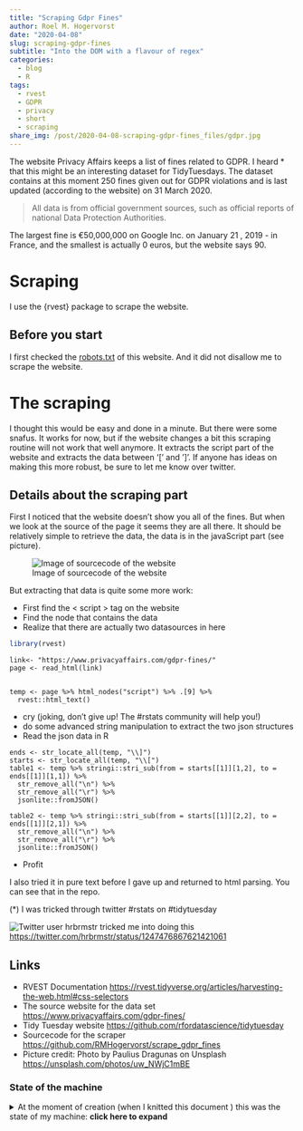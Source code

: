 ```yaml
---
title: "Scraping Gdpr Fines"
author: Roel M. Hogervorst
date: "2020-04-08"
slug: scraping-gdpr-fines
subtitle: "Into the DOM with a flavour of regex"
categories:
  - blog
  - R
tags: 
  - rvest
  - GDPR
  - privacy
  - short
  - scraping
share_img: /post/2020-04-08-scraping-gdpr-fines_files/gdpr.jpg
---
```


<!-- content  -->

The website Privacy Affairs keeps a list of fines related to GDPR.
I heard * that this might be an interesting dataset for TidyTuesdays. The dataset contains at this
moment 250 fines given out for GDPR violations and is last updated (according to the website) on 31 March 2020.

> All data is from official government sources, such as official reports of national Data Protection Authorities.

The largest fine  is €50,000,000 on Google Inc. on January 21 , 2019 - in  France, and the smallest is actually 0 euros, but the website says 90. 

# Scraping
I use the {rvest} package to scrape the website. 

## Before you start
I first checked the [robots.txt](https://www.privacyaffairs.com/robots.txt) of this website. And it
did not disallow me to scrape the website.

# The scraping
I thought this would be easy and done in a minute. But there were some snafus. 
It works for now, but if the website changes a bit this scraping routine will not work that well anymore. It extracts the script part of the website and extracts the data between '[' and ']'. 
If anyone has ideas on making this more robust, be sure to let me know over twitter. 

## Details about the scraping part
First I noticed that the website doesn't show you all of the fines. But when we look at the source of the page it seems they are all there. It should be relatively simple to retrieve the data, the data is
in the javaScript part (see picture).

![Image of sourcecode of the website](/post/2020-04-08-scraping-gdpr-fines_files/use-the-source.png)


But extracting that data is quite some more work:

* First find the < script > tag on the website
* Find the node that contains the data
* Realize that there are actually two datasources in here


```r
library(rvest)
```

```
link<- "https://www.privacyaffairs.com/gdpr-fines/"
page <- read_html(link)


temp <- page %>% html_nodes("script") %>% .[9] %>% 
  rvest::html_text() 
```

* cry (joking, don't give up! The #rstats community will help you!)
* do some advanced string manipulation to extract the two json structures
* Read the json data in R

```
ends <- str_locate_all(temp, "\\]")
starts <- str_locate_all(temp, "\\[")
table1 <- temp %>% stringi::stri_sub(from = starts[[1]][1,2], to = ends[[1]][1,1]) %>% 
  str_remove_all("\n") %>% 
  str_remove_all("\r") %>%
  jsonlite::fromJSON()

table2 <- temp %>% stringi::stri_sub(from = starts[[1]][2,2], to = ends[[1]][2,1]) %>% 
  str_remove_all("\n") %>% 
  str_remove_all("\r") %>%  
  jsonlite::fromJSON()
  ```
  
  
* Profit
  
  
  
I also tried it in pure text before I gave up and returned to html parsing. You can see that in the repo. 
  


(*) I was tricked through twitter #rstats on #tidytuesday 

![Twitter user hrbrmstr tricked me into doing this](/post/2020-04-08-scraping-gdpr-fines_files/twitter_baited.png)
<https://twitter.com/hrbrmstr/status/1247476867621421061>


## Links

- RVEST Documentation  <https://rvest.tidyverse.org/articles/harvesting-the-web.html#css-selectors>
- The source website for the data set <https://www.privacyaffairs.com/gdpr-fines/>
- Tidy Tuesday website  <https://github.com/rfordatascience/tidytuesday>
- Sourcecode for the scraper <https://github.com/RMHogervorst/scrape_gdpr_fines>
- Picture credit: Photo by Paulius Dragunas on Unsplash <https://unsplash.com/photos/uw_NWjC1mBE>


### State of the machine
<details>
<summary> At the moment of creation (when I knitted this document ) this was the state of my machine: **click here to expand** </summary>

```r
sessioninfo::session_info()
```

</details>
